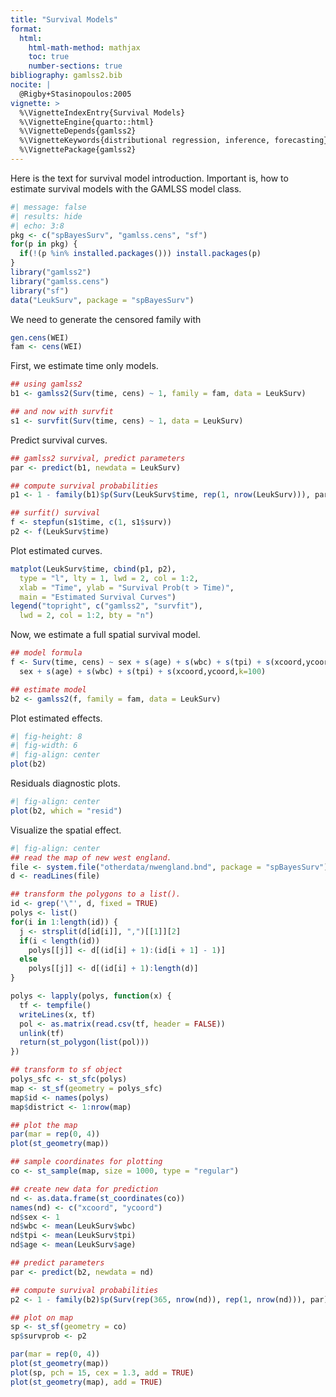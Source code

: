 ```yaml
---
title: "Survival Models"
format: 
  html:
    html-math-method: mathjax
    toc: true
    number-sections: true
bibliography: gamlss2.bib
nocite: |
  @Rigby+Stasinopoulos:2005
vignette: >
  %\VignetteIndexEntry{Survival Models}
  %\VignetteEngine{quarto::html}
  %\VignetteDepends{gamlss2}
  %\VignetteKeywords{distributional regression, inference, forecasting}
  %\VignettePackage{gamlss2}
---
```


Here is the text for survival model introduction. Important is, how to estimate survival models with the GAMLSS model class.

```r
#| message: false
#| results: hide
#| echo: 3:8
pkg <- c("spBayesSurv", "gamlss.cens", "sf")
for(p in pkg) {
  if(!(p %in% installed.packages())) install.packages(p)
}
library("gamlss2")
library("gamlss.cens")
library("sf")
data("LeukSurv", package = "spBayesSurv")
```

We need to generate the censored family with

```r
gen.cens(WEI)
fam <- cens(WEI)
```

First, we estimate time only models.
```r
## using gamlss2
b1 <- gamlss2(Surv(time, cens) ~ 1, family = fam, data = LeukSurv)

## and now with survfit
s1 <- survfit(Surv(time, cens) ~ 1, data = LeukSurv)
```

Predict survival curves.

```r
## gamlss2 survival, predict parameters
par <- predict(b1, newdata = LeukSurv)

## compute survival probabilities
p1 <- 1 - family(b1)$p(Surv(LeukSurv$time, rep(1, nrow(LeukSurv))), par)

## surfit() survival
f <- stepfun(s1$time, c(1, s1$surv))
p2 <- f(LeukSurv$time)
```

Plot estimated curves.

```r
matplot(LeukSurv$time, cbind(p1, p2),
  type = "l", lty = 1, lwd = 2, col = 1:2,
  xlab = "Time", ylab = "Survival Prob(t > Time)",
  main = "Estimated Survival Curves")
legend("topright", c("gamlss2", "survfit"),
  lwd = 2, col = 1:2, bty = "n")
```

Now, we estimate a full spatial survival model.

```r
## model formula
f <- Surv(time, cens) ~ sex + s(age) + s(wbc) + s(tpi) + s(xcoord,ycoord,k=100) |
  sex + s(age) + s(wbc) + s(tpi) + s(xcoord,ycoord,k=100)

## estimate model
b2 <- gamlss2(f, family = fam, data = LeukSurv)
```

Plot estimated effects.

```r
#| fig-height: 8
#| fig-width: 6
#| fig-align: center
plot(b2)
```

Residuals diagnostic plots.

```r
#| fig-align: center
plot(b2, which = "resid")
```

Visualize the spatial effect.

```r
#| fig-align: center
## read the map of new west england.
file <- system.file("otherdata/nwengland.bnd", package = "spBayesSurv")
d <- readLines(file)

## transform the polygons to a list().
id <- grep('\"', d, fixed = TRUE)
polys <- list()
for(i in 1:length(id)) {
  j <- strsplit(d[id[i]], ",")[[1]][2]
  if(i < length(id))
    polys[[j]] <- d[(id[i] + 1):(id[i + 1] - 1)]
  else
    polys[[j]] <- d[(id[i] + 1):length(d)]
}

polys <- lapply(polys, function(x) {
  tf <- tempfile()
  writeLines(x, tf)
  pol <- as.matrix(read.csv(tf, header = FALSE))
  unlink(tf)
  return(st_polygon(list(pol)))
})

## transform to sf object
polys_sfc <- st_sfc(polys)
map <- st_sf(geometry = polys_sfc)
map$id <- names(polys)
map$district <- 1:nrow(map)

## plot the map
par(mar = rep(0, 4))
plot(st_geometry(map))

## sample coordinates for plotting
co <- st_sample(map, size = 1000, type = "regular")

## create new data for prediction
nd <- as.data.frame(st_coordinates(co))
names(nd) <- c("xcoord", "ycoord")
nd$sex <- 1
nd$wbc <- mean(LeukSurv$wbc)
nd$tpi <- mean(LeukSurv$tpi)
nd$age <- mean(LeukSurv$age)

## predict parameters
par <- predict(b2, newdata = nd)

## compute survival probabilities
p2 <- 1 - family(b2)$p(Surv(rep(365, nrow(nd)), rep(1, nrow(nd))), par)

## plot on map
sp <- st_sf(geometry = co)
sp$survprob <- p2

par(mar = rep(0, 4))
plot(st_geometry(map))
plot(sp, pch = 15, cex = 1.3, add = TRUE)
plot(st_geometry(map), add = TRUE)
```

